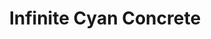 ---
title: "Infinite Cyan Concrete"
images:
  color: "MUfCHtba5zu7paBmagRDih43e0HPIco5BuqkzU6fRltTGNsj"
  item: "MUfCHtba5zu7nt74nOG3pBZlSONgILyEoD52PvQerVhUFaxk"
type: "magic/infinite"
crate: "concrete"
unmodifiable: true
winChance: 6
---